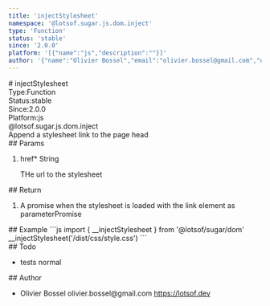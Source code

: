 ```yaml
---
title: 'injectStylesheet'
namespace: '@lotsof.sugar.js.dom.inject'
type: 'Function'
status: 'stable'
since: '2.0.0'
platform: '[{"name":"js","description":""}]'
author: '{"name":"Olivier Bossel","email":"olivier.bossel@gmail.com","url":"https://lotsof.dev"}'
---
```

<div class="docmap-mdx">
# injectStylesheet
<div class="_metas">
<div class="_type"><span class="_type-label">Type:</span><span class="_type-value">Function</span></div>
<div class="_status"><span class="_status-label">Status:</span><span class="_status-value -stable">stable</span></div>
<div class="_since"><span class="_since-label">Since:</span><span class="_since-value">2.0.0</span></div>
<div class="_platform"><span class="_platform-label">Platform:</span><span class="_platform-value -js">js</span></div>
</div>
<div class="_namespace">@lotsof.sugar.js.dom.inject</div>
<div class="_description">
Append a stylesheet link to the page head
</div>
<div class="_params">
## Params
<ol class="_list">
<li class="_item">
<span class="_name">href<span class="_required">*</span></span><span class="_default"></span> <span class="_type">String</span>
<p class="_description">THe url to the stylesheet</p>
</li>
</ol>
</div>
<div class="_return">
## Return
<ol class="_list">
<li class="_item">
<span class="_description">A promise when the stylesheet is loaded with the link element as parameter</span><span class="_default"></span><span class="_type">Promise</span>
</li>
</ol>
</div>
<div class="_examples">
## Example
```js
import { __injectStylesheet } from '@lotsof/sugar/dom'
__injectStylesheet('/dist/css/style.css')
```
</div>
<div class="_todo">
## Todo
<ul class="_list">
<li class="_item">
<span class="_description">tests</span>
<span class="_priority -normal">normal</span>
</li>
</ul>
</div>
<div class="_author">
## Author
<ul class="_list">
<li class="_item">
<span class="_name">Olivier Bossel</span>
<span class="_email">olivier.bossel@gmail.com</span>
<a href="https://lotsof.dev" target="_blank" class="_url">https://lotsof.dev</a>
</li>
</ul>
</div>
</div>